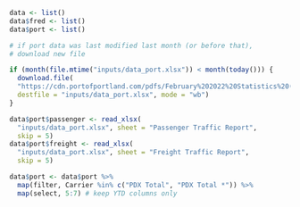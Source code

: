 ```r
data <- list()
data$fred <- list()
data$port <- list()
```

```r
# if port data was last modified last month (or before that),
# download new file

if (month(file.mtime("inputs/data_port.xlsx")) < month(today())) {
  download.file(
  "https://cdn.portofportland.com/pdfs/February%202022%20Statistics%20(Excel).xlsx", 
  destfile = "inputs/data_port.xlsx", mode = "wb")
}

data$port$passenger <- read_xlsx(
  "inputs/data_port.xlsx", sheet = "Passenger Traffic Report",
  skip = 5)
data$port$freight <- read_xlsx(
  "inputs/data_port.xlsx", sheet = "Freight Traffic Report",
  skip = 5)

data$port <- data$port %>%
  map(filter, Carrier %in% c("PDX Total", "PDX Total *")) %>%
  map(select, 5:7) # keep YTD columns only
```